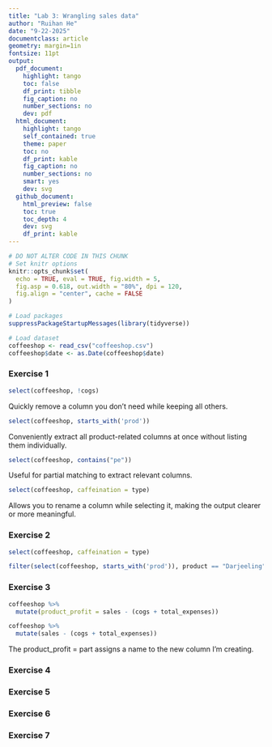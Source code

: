 ```yaml
---
title: "Lab 3: Wrangling sales data"
author: "Ruihan He"
date: "9-22-2025"
documentclass: article
geometry: margin=1in
fontsize: 11pt
output:
  pdf_document:
    highlight: tango
    toc: false
    df_print: tibble
    fig_caption: no
    number_sections: no
    dev: pdf
  html_document:
    highlight: tango
    self_contained: true
    theme: paper
    toc: no
    df_print: kable
    fig_caption: no
    number_sections: no
    smart: yes
    dev: svg
  github_document:
    html_preview: false
    toc: true
    toc_depth: 4
    dev: svg
    df_print: kable
---
```


```r
# DO NOT ALTER CODE IN THIS CHUNK
# Set knitr options
knitr::opts_chunk$set(
  echo = TRUE, eval = TRUE, fig.width = 5,
  fig.asp = 0.618, out.width = "80%", dpi = 120,
  fig.align = "center", cache = FALSE
)

# Load packages
suppressPackageStartupMessages(library(tidyverse))

# Load dataset
coffeeshop <- read_csv("coffeeshop.csv")
coffeeshop$date <- as.Date(coffeeshop$date)
```



### Exercise 1
```r
select(coffeeshop, !cogs)
```
Quickly remove a column you don’t need while keeping all others.
```r
select(coffeeshop, starts_with('prod'))
```
Conveniently extract all product-related columns at once without listing them individually.
```r
select(coffeeshop, contains("pe"))
```
Useful for partial matching to extract relevant columns.
```r
select(coffeeshop, caffeination = type)
```
Allows you to rename a column while selecting it, making the output clearer or more meaningful.

### Exercise 2
```r
select(coffeeshop, caffeination = type)
```

```r
filter(select(coffeeshop, starts_with('prod')), product == "Darjeeling")
```



### Exercise 3
```r
coffeeshop %>%
  mutate(product_profit = sales - (cogs + total_expenses))
```


```r
coffeeshop %>%
  mutate(sales - (cogs + total_expenses))
```
The product_profit = part assigns a name to the new column I'm creating.



### Exercise 4





### Exercise 5




### Exercise 6





### Exercise 7




